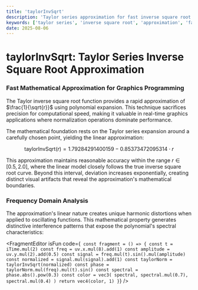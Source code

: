 ```yaml
---
title: 'taylorInvSqrt'
description: 'Taylor series approximation for fast inverse square root calculation with mathematical visualization'
keywords: ['taylor series', 'inverse square root', 'approximation', 'fast math', 'normalization']
date: 2025-08-06
---
```



# taylorInvSqrt: Taylor Series Inverse Square Root Approximation

### Fast Mathematical Approximation for Graphics Programming

The Taylor inverse square root function provides a rapid approximation of $\frac{1}{\sqrt{r}}$ using polynomial expansion. This technique sacrifices precision for computational speed, making it valuable in real-time graphics applications where normalization operations dominate performance.

The mathematical foundation rests on the Taylor series expansion around a carefully chosen point, yielding the linear approximation:

$$
\text{taylorInvSqrt}(r) = 1.79284291400159 - 0.85373472095314 \cdot r
$$

This approximation maintains reasonable accuracy within the range $r \in [0.5, 2.0]$, where the linear model closely follows the true inverse square root curve. Beyond this interval, deviation increases exponentially, creating distinct visual artifacts that reveal the approximation's mathematical boundaries.

### Frequency Domain Analysis

The approximation's linear nature creates unique harmonic distortions when applied to oscillating functions. This mathematical property generates distinctive interference patterns that expose the polynomial's spectral characteristics:

<FragmentEditor
        isFun
        code={`
const fragment = () => {
        const t = iTime.mul(2)
        const freq = uv.x.mul(8).add(1)
        const amplitude = uv.y.mul(2).add(0.5)
        const signal = freq.mul(t).sin().mul(amplitude)
        const normalized = signal.mul(signal).add(1)
        const taylorNorm = taylorInvSqrt(normalized)
        const phase = taylorNorm.mul(freq).mul(t).sin()
        const spectral = phase.abs().pow(0.3)
        const color = vec3(
                spectral,
                spectral.mul(0.7),
                spectral.mul(0.4)
        )
        return vec4(color, 1)
}`}
/>
